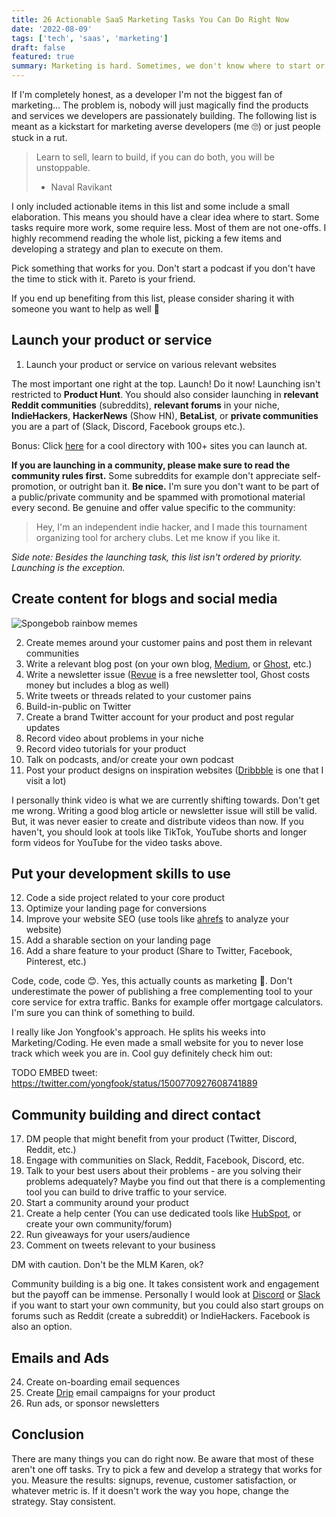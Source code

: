 ```yaml
---
title: 26 Actionable SaaS Marketing Tasks You Can Do Right Now
date: '2022-08-09'
tags: ['tech', 'saas', 'marketing']
draft: false
featured: true
summary: Marketing is hard. Sometimes, we don't know where to start or what to do next. Here are 26 tasks you can do right now!
---
```


If I'm completely honest, as a developer I'm not the biggest fan of marketing... The problem is, nobody will
just magically find the products and services we developers are passionately building. The following list is
meant as a kickstart for marketing averse developers (me 🙄) or just people stuck in a rut.

> Learn to sell, learn to build, if you can do both, you will be unstoppable.
> - Naval Ravikant

I only included actionable items in this list and some include a small elaboration. This means you should have a clear
idea where to start. Some tasks require more work, some require less. Most of them are not one-offs. I highly recommend
reading the whole list, picking a few items and developing a strategy and plan to execute on them.

Pick something that works for you. Don't start a podcast if you don't have the time to stick with it.
<Highlight>Pareto is your friend.</Highlight>

If you end up benefiting from this list, please consider sharing it with someone you want to help as well 🙂

## Launch your product or service
1. Launch your product or service on various relevant websites

The most important one right at the top. Launch! Do it now! Launching isn't restricted to **Product Hunt**. You
should also consider launching in **relevant Reddit communities** (subreddits), **relevant forums** in your niche,
**IndieHackers**, **HackerNews** (Show HN), **BetaList**, or **private communities** you are a part of (Slack,
Discord, Facebook groups etc.).

Bonus: Click [here](https://www.eggradients.com/startup-directory) for a cool directory with 100+ sites you can
launch at.

**If you are launching in a community, please make sure to read the community rules first.** Some
subreddits for example don't appreciate self-promotion, or outright ban it. **Be nice.** I'm sure you don't want
to be part of a public/private community and be spammed with promotional material every second. Be genuine and
offer value specific to the community:

> Hey, I'm an independent indie hacker, and I made this tournament organizing tool for archery clubs.
Let me know if you like it.

_Side note: Besides the launching task, this list isn't ordered by priority. Launching is the exception._


## Create content for blogs and social media

<Image
  alt="Spongebob rainbow memes"
  src="/static/img/blog/spongebob-memes.jpeg"
  sizes="40vw"
  width={0}
  height={0}
  className="h-auto w-full"
/>

2. Create memes around your customer pains and post them in relevant communities
3. Write a relevant blog post (on your own blog, [Medium](https://medium.com/creators), or [Ghost](https://ghost.org/), etc.)
4. Write a newsletter issue ([Revue](https://www.getrevue.co/) is a free newsletter tool, Ghost costs money but includes a blog as well)
5. Write tweets or threads related to your customer pains
6. Build-in-public on Twitter
7. Create a brand Twitter account for your product and post regular updates
8. Record video about problems in your niche
9. Record video tutorials for your product
10. Talk on podcasts, and/or create your own podcast
11. Post your product designs on inspiration websites ([Dribbble](https://dribbble.com/) is one that I visit a lot)

I personally think video is what we are currently shifting towards. Don't get me wrong. Writing a good blog
article or newsletter issue will still be valid. But, it was never easier to create and distribute videos than now.
If you haven't, you should look at tools like TikTok, YouTube shorts and longer form videos for YouTube for the video
tasks above.


## Put your development skills to use
12. Code a side project related to your core product
13. Optimize your landing page for conversions
14. Improve your website SEO (use tools like [ahrefs](https://ahrefs.com/) to analyze your website)
15. Add a sharable section on your landing page
16. Add a share feature to your product (Share to Twitter, Facebook, Pinterest, etc.)

Code, code, code 😊. Yes, this actually counts as marketing 🙌. Don't underestimate the power of publishing a free
complementing tool to your core service for extra traffic. Banks for example offer mortgage calculators. I'm sure
you can think of something to build.

I really like Jon Yongfook's approach. He splits his weeks into Marketing/Coding. He even made a small website for you
to never lose track which week you are in. Cool guy definitely check him out:

TODO EMBED tweet: https://twitter.com/yongfook/status/1500770927608741889


## Community building and direct contact
17. DM people that might benefit from your product (Twitter, Discord, Reddit, etc.)
18. Engage with communities on Slack, Reddit, Facebook, Discord, etc.
19. Talk to your best users about their problems - are you solving their problems adequately? Maybe you find out that there is a complementing tool you can build to drive traffic to your service.
20. Start a community around your product
21. Create a help center (You can use dedicated tools like [HubSpot](https://www.hubspot.com/knowledge-base), or create your own community/forum)
22. Run giveaways for your users/audience
23. Comment on tweets relevant to your business

<Highlight>DM with caution. Don't be the MLM Karen, ok?</Highlight>

Community building is a big one. It takes consistent work and engagement but the payoff can be immense. Personally
I would look at [Discord](https://discord.com/) or [Slack](https://slack.com/) if you want to start your own community,
but you could also start groups on forums such as Reddit (create a subreddit) or IndieHackers. Facebook is also an
option.

## Emails and Ads
24. Create on-boarding email sequences
25. Create [Drip](https://www.drip.com/) email campaigns for your product
26. Run ads, or sponsor newsletters

## Conclusion

There are many things you can do right now. Be aware that most of these aren't one off tasks. Try to pick a few
and develop a strategy that works for you. Measure the results: signups, revenue, customer satisfaction, or whatever
metric is. If it doesn't work the way you hope, change the strategy. <Highlight>Stay consistent.</Highlight>